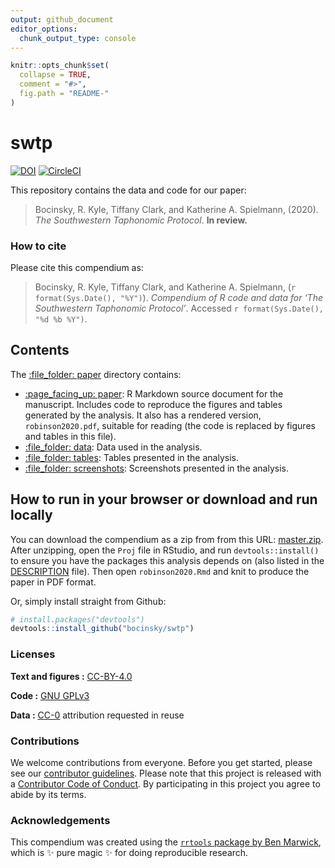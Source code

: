 ```yaml
---
output: github_document
editor_options: 
  chunk_output_type: console
---
```


<!-- README.md is generated from README.Rmd. Please edit that file -->

```r
knitr::opts_chunk$set(
  collapse = TRUE,
  comment = "#>",
  fig.path = "README-"
)
```

# swtp
[![DOI](https://zenodo.org/badge/DOI/10.5281/zenodo.3647599.svg)](https://doi.org/10.5281/zenodo.3647599)
[![CircleCI](https://circleci.com/gh/bocinsky/swtp.svg?style=shield&circle-token=182c3ee96956e3cc5eac1044a4c177ac28d39d91)](https://circleci.com/gh/bocinsky/swtp)

This repository contains the data and code for our paper:

> Bocinsky, R. Kyle, Tiffany Clark, and Katherine A. Spielmann, (2020). _The Southwestern Taphonomic Protocol_. **In review.**

### How to cite

Please cite this compendium as:

> Bocinsky, R. Kyle, Tiffany Clark, and Katherine A. Spielmann, (`r format(Sys.Date(), "%Y")`). _Compendium of R code and data for 'The Southwestern Taphonomic Protocol'_. Accessed `r format(Sys.Date(), "%d %b %Y")`.

## Contents

The [:file_folder: paper](/paper) directory contains:  

- [:page_facing_up: paper](/paper/swtp.Rmd): R Markdown source document for the manuscript. Includes code to reproduce the figures and tables generated by the analysis. It also has a rendered version, `robinson2020.pdf`, suitable for reading (the code is replaced by figures and tables in this file).
- [:file_folder: data](/paper/data): Data used in the analysis.  
- [:file_folder: tables](/analysis/tables): Tables presented in the analysis.
- [:file_folder: screenshots](/analysis/screenshots): Screenshots presented in the analysis.

## How to run in your browser or download and run locally

You can download the compendium as a zip from from this URL: [master.zip](/archive/master.zip). After unzipping, open the `Proj` file in RStudio, and run `devtools::install()` to ensure you have the packages this analysis depends on (also listed in the [DESCRIPTION](/DESCRIPTION) file). Then open `robinson2020.Rmd` and knit to produce the paper in PDF format.

Or, simply install straight from Github:

```r
# install.packages("devtools")
devtools::install_github("bocinsky/swtp")
```

### Licenses

**Text and figures :**  [CC-BY-4.0](http://creativecommons.org/licenses/by/4.0/)

**Code :** [GNU GPLv3](LICENSE.md)

**Data :** [CC-0](http://creativecommons.org/publicdomain/zero/1.0/) attribution requested in reuse

### Contributions

We welcome contributions from everyone. Before you get started, please see our [contributor guidelines](CONTRIBUTING.md). Please note that this project is released with a [Contributor Code of Conduct](CONDUCT.md). By participating in this project you agree to abide by its terms.

### Acknowledgements

This compendium was created using the [`rrtools` package by Ben Marwick](https://github.com/benmarwick/rrtools), which is ✨ pure magic ✨ for doing reproducible research. 
